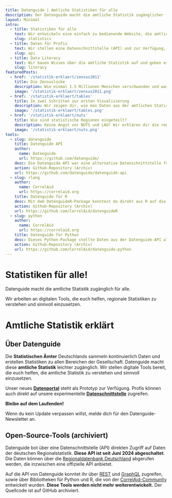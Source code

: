 ```yaml
---
title: Datenguide | Amtliche Statistiken für alle
description: Der Datenguide macht die amtliche Statistik zugänglicher für alle. Wir arbeiten an einer digitalen Plattform, die regionale Statistiken klar und prägnant darstellt, vergleichbar macht und erklärt.
layout: Minimal
intro:
  - title: Statistiken für alle
    text: Wir entwickeln eine einfach zu bedienende Website, die amtliche Statistiken durchsuchbar macht, visualisiert und erklärt.
    slug: statistics
  - title: Daten für Profis
    text: Wir stellen eine Datenschnittstelle (API) und zur Verfügung, über die Datenjournalist:innen und Programmierer:innen direkt auf die Daten der Regionalstatistik zugreifen können.
    slug: api
  - title: Data Literacy
    text: Wir bauen Wissen über die amtliche Statistik auf und geben es weiter. Wir organisieren Workshops und Hackathons bei denen wir gemeinsam mit statistischen Daten arbeiten.
    slug: literacy
featuredPosts:
  - href: '/statistik-erklaert/zensus2011'
    title: Die Zensuslücke
    description: Wie einmal 1.5 Millionen Menschen verschwanden und was das für unser Verständnis von statistischen Daten bedeutet.
    image: '/statistik-erklaert/zensus2011.png'
  - href: '/statistik-erklaert/tables'
    title: In zwei Schritten zur ersten Visualisierung
    description: Wir zeigen dir, wie man Daten aus der amtlichen Statistik auf eine Karte bringt.
    image: '/statistik-erklaert/tables.png'
  - href: '/statistik-erklaert/nuts'
    title: Wie sind statistische Regionen eingeteilt?
    description: Keine Angst vor NUTS und LAU! Wir erklären dir die regionale Tiefe.
    image: '/statistik-erklaert/nuts.png'
tools:
  - slug: datenguide
    title: Datenguide API
    author:
      name: Datenguide
      url: https://github.com/datenguide/
    desc: Die Datenguide API war eine alternative Datenschnittstelle für die amtlichen Statistiken der Regionaldatenbank.
    action: Github-Repository (Archiv)
    url: https://github.com/datenguide/datenguide-api
  - slug: rlang
    author:
      name: CorrelAid
      url: https://correlaid.org
    title: Datenguide für R
    desc: Mit dem DatenguideR-Package konntest du direkt aus R auf die Daten der Datenguide-API zugreifen.
    action: Github-Repository (Archiv)
    url: https://github.com/CorrelAid/datenguideR
  - slug: python
    author:
      name: CorrelAid
      url: https://correlaid.org
    title: Datenguide für Python
    desc: Dieses Python-Package stellte Daten aus der Datenguide-API als Pandas DataFrames zur Verfügung.
    action: Github-Repository (Archiv)
    url: https://github.com/CorrelAid/datenguide-python
---
```



<MainStage>

# Statistiken für alle!

Datenguide macht die amtliche Statistik zugänglich für alle.

Wir arbeiten an digitalen Tools, die euch helfen, regionale Statistiken zu verstehen und sinnvoll einzusetzen.

</MainStage>

<BlogPostTeasers posts={frontMatter.featuredPosts}>

# Amtliche Statistik erklärt

</BlogPostTeasers>

<Intro features={frontMatter.intro}>

## Über Datenguide

Die **Statistischen Ämter** Deutschlands sammeln kontinuierlich Daten und erstellen Statistiken zu allen Bereichen der Gesellschaft. Datenguide macht diese **amtliche Statistik** leichter zugänglich. Wir stellen digitale Tools bereit, die euch helfen, die amtliche Statistik zu verstehen und sinnvoll einzusetzen.

Unser neues **[Datenportal](/statistiken)** steht als Prototyp zur Verfügung. Profis können auch direkt auf unsere experimentelle **[Datenschnittstelle](/docs/rest)** zugreifen.

</Intro>

<Subscribe>

**Bleibe auf dem Laufenden!**

Wenn du kein Update verpassen willst, melde dich für den Datenguide-Newsletter an.

</Subscribe>

<Tools features={frontMatter.tools}>

## Open-Source-Tools (archiviert)

Datenguide bot über eine Datenschnittstelle (API) direkten Zugriff auf Daten der deutschen Regionalstatistik. **Diese API ist seit Juni 2024 abgeschaltet**. Die Daten können über die [Regionaldatenbank Deutschland](https://www.regionalstatistik.de/genesis/online/) abgerufen werden, die inzwischen eine offizielle API anbietet.

Auf die API von Datenguide konntet ihr über [REST](https://github.com/datenguide/genesapi-tabular) und [GraphQL](https://github.com/datenguide/datenguide-api) zugreifen, sowie über Bibliotheken für Python und R, die von der [CorrelAid-Community](https://correlaid.org/) entwickelt wurden. **Diese Tools werden nicht mehr weiterentwickelt.** Der Quellcode ist auf GitHub archiviert.

</Tools>
